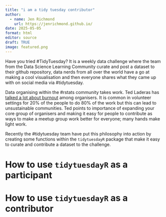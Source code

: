 ```yaml
---
title: "i am a tidy tuesday contributor"
author:
  - name: Jen Richmond
    url: https://jenrichmond.github.io/
date: 2025-05-05
format: html
editor: source
draft: TRUE
image: featured.png
---
```


Have you tried #TidyTuesday? It is a weekly data challenge where the team from the Data Science Learning Community curate and post a dataset to their github repository, data nerds from all over the world have a go at making a cool visualisation and then everyone shares what they came up with on social media via #tidytuesday. 

Data organising within the #rstats community takes work. Ted Laderas has [talked a lot about burnout](https://laderast.github.io/meetup_burnout/) among organisers. It is common in volunteer settings for 20% of the people to do 80% of the work but this can lead to unsustainable communities. Ted points to importance of expanding your core group of organisers and making it easy for people to contribute as ways to make a meetup group work better for everyone; many hands make light work. 

Recently the #tidytuesday team have put this philosophy into action by creating some functions within the `tidytuesdayR` package that make it easy to curate and contribute a dataset to the challenge. 

# How to use `tidytuesdayR` as a participant




# How to use `tidytuesdayR` as a contributor